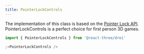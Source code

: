 ```yaml
---
title: PointerLockControls
---
```


The implementation of this class is based on the [Pointer Lock API](https://developer.mozilla.org/en-US/docs/Web/API/Pointer_Lock_API). PointerLockControls is a perfect choice for first person 3D games.

```jsx
import { PointerLockControls } from '@react-three/drei'

;<PointerLockControls />
```

<StoryBook lib="drei" id="controls-pointerlockcontrols--pointer-lock-controls-scene-st" />
